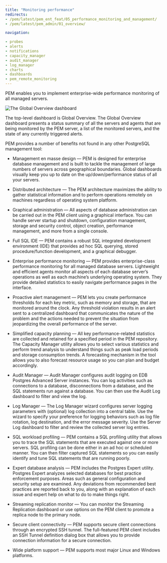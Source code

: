 ```yaml
---
title: "Monitoring performance"
redirects:
- /pem/latest/pem_ent_feat/05_performance_monitoring_and_management/
- /pem/latest/pem_admin/01_overview/

navigation:

- probes
- alerts
- notifications
- capacity_manager
- audit_manager
- log_manager
- charts
- dashboards
- pem_remote_monitoring
---
```


PEM enables you to implement enterprise-wide performance monitoring of all managed servers. 

![The Global Overview dashboard](../images/global_overview.png)

The top-level dashboard is Global Overview. The Global Overview dashboard presents a status summary of all the servers and agents that are being monitored by the PEM server, a list of the monitored servers, and the state of any currently triggered alerts.

PEM provides a number of benefits not found in any other PostgreSQL management tool:

-   Management en masse design &mdash; PEM is designed for enterprise database management and is built to tackle the management of large numbers of servers across geographical boundaries. Global dashboards visually keep you up to date on the up/down/performance status of all your servers.

-   Distributed architecture &mdash; The PEM architecture maximizes the ability to gather statistical information and to perform operations remotely on machines regardless of operating system platform.

-   Graphical administration &mdash; All aspects of database administration can be carried out in the PEM client using a graphical interface. You can handle server startup and shutdown, configuration management, storage and security control, object creation, performance management, and more from a single console.

-   Full SQL IDE &mdash; PEM contains a robust SQL integrated development environment (IDE) that provides ad hoc SQL querying, stored procedure/function development, and a graphical debugger.

-   Enterprise performance monitoring &mdash; PEM provides enterprise-class performance monitoring for all managed database servers. Lightweight and efficient agents monitor all aspects of each database server’s operations as well as each machine’s underlying operating system. They provide detailed statistics to easily navigate performance pages in the interface.

-   Proactive alert management &mdash; PEM lets you create performance thresholds for each key metric, such as memory and storage, that are monitored around the clock. Any threshold violation results in an alert sent to a centralized dashboard that communicates the nature of the problem and the actions needed to prevent the situation from jeopardizing the overall performance of the server.

-   Simplified capacity planning &mdash; All key performance-related statistics are collected and retained for a specified period in the PEM repository. The Capacity Manager utility allows you to select various statistics and perform trend analysis to understand things such as peak load periods and storage consumption trends. A forecasting mechanism in the tool allows you to also forecast resource usage so you can plan and budget accordingly.

-   Audit Manager &mdash; Audit Manager configures audit logging on EDB Postgres Advanced Server instances. You can log activities such as connections to a database, disconnections from a database, and the SQL statements run against a database. You can then use the Audit Log dashboard to filter and view the log.

-   Log Manager &mdash; The Log Manager wizard configures server logging parameters with (optional) log collection into a central table. Use the wizard to specify your preference for logging behaviors such as log file rotation, log destination, and the error message severity. Use the Server Log dashboard to filter and review the collected server log entries.

-   SQL workload profiling &mdash; PEM contains a SQL profiling utility that allows you to trace the SQL statements that are executed against one or more servers. SQL profiling can be done either in an ad hoc or scheduled manner. You can then filter captured SQL statements so you can easily identify and tune SQL statements that are running poorly.

-   Expert database analysis &mdash; PEM includes the Postgres Expert utility. Postgres Expert analyzes selected databases for best practice enforcement purposes. Areas such as general configuration and security setup are examined. Any deviations from recommended best practices are reported back to you, along with an explanation of each issue and expert help on what to do to make things right.

-   Streaming replication monitor &mdash; You can monitor the Streaming Replication dashboard or use options on the PEM client to promote a replica node to the primary node.

-   Secure client connectivity &mdash; PEM supports secure client connections through an encrypted SSH tunnel. The full-featured PEM client includes an SSH Tunnel definition dialog box that allows you to provide connection information for a secure connection.

-   Wide platform support &mdash; PEM supports most major Linux and Windows platforms.
